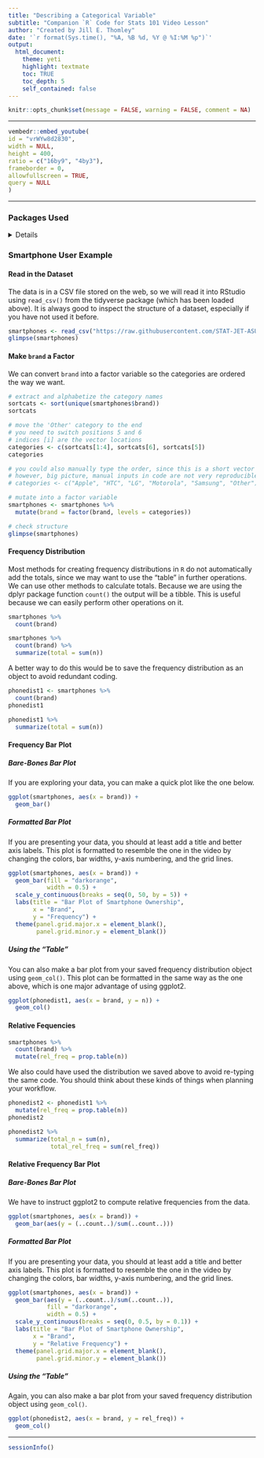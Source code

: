 ```yaml
---
title: "Describing a Categorical Variable"
subtitle: "Companion `R` Code for Stats 101 Video Lesson"
author: "Created by Jill E. Thomley"
date: '`r format(Sys.time(), "%A, %B %d, %Y @ %I:%M %p")`'
output: 
  html_document: 
    theme: yeti
    highlight: textmate
    toc: TRUE
    toc_depth: 5
    self_contained: false
---
```


```r
knitr::opts_chunk$set(message = FALSE, warning = FALSE, comment = NA)
```

***
```r
vembedr::embed_youtube(
id = "vrWYw8d2830",
width = NULL,
height = 400,
ratio = c("16by9", "4by3"),
frameborder = 0,
allowfullscreen = TRUE,
query = NULL
)
```
***

### **Packages Used**

<details>
```r
library(tidyverse)
```
</details>

### **Smartphone User Example**

#### Read in the Dataset 

The data is in a CSV file stored on the web, so we will read it into RStudio using `read_csv()` from the tidyverse package (which has been loaded above). It is always good to inspect the structure of a dataset, especially if you have not used it before.

```r
smartphones <- read_csv("https://raw.githubusercontent.com/STAT-JET-ASU/Datasets/master/Stats101/stats101smartphones.csv")
glimpse(smartphones)
```

#### Make `brand` a Factor

We can convert `brand` into a factor variable so the categories are ordered the way we want.

```r
# extract and alphabetize the category names
sortcats <- sort(unique(smartphones$brand))
sortcats

# move the 'Other' category to the end
# you need to switch positions 5 and 6
# indices [i] are the vector locations
categories <- c(sortcats[1:4], sortcats[6], sortcats[5])
categories

# you could also manually type the order, since this is a short vector
# however, big picture, manual inputs in code are not very reproducible
# categories <- c("Apple", "HTC", "LG", "Motorola", "Samsung", "Other")

# mutate into a factor variable
smartphones <- smartphones %>% 
  mutate(brand = factor(brand, levels = categories))

# check structure
glimpse(smartphones)
```

#### Frequency Distribution

Most methods for creating frequency distributions in `R` do not automatically add the totals, since we may want to use the "table" in further operations. We can use other methods to calculate totals. Because we are using the dplyr package function `count()` the output will be a tibble. This is useful because we can easily perform other operations on it.

```r
smartphones %>% 
  count(brand)

smartphones %>% 
  count(brand) %>% 
  summarize(total = sum(n))
```

A better way to do this would be to save the frequency distribution as an object to avoid redundant coding.

```r
phonedist1 <- smartphones %>% 
  count(brand)
phonedist1

phonedist1 %>% 
  summarize(total = sum(n))
```


#### Frequency Bar Plot

##### Bare-Bones Bar Plot

If you are exploring your data, you can make a quick plot like the one below.

```r
ggplot(smartphones, aes(x = brand)) +
  geom_bar()
```

##### Formatted Bar Plot

If you are presenting your data, you should at least add a title and better axis labels. This plot is formatted to resemble the one in the video by changing the colors, bar widths, y-axis numbering, and the grid lines.

```r
ggplot(smartphones, aes(x = brand)) +
  geom_bar(fill = "darkorange", 
           width = 0.5) +
  scale_y_continuous(breaks = seq(0, 50, by = 5)) +
  labs(title = "Bar Plot of Smartphone Ownership",
       x = "Brand",
       y = "Frequency") +
  theme(panel.grid.major.x = element_blank(),
        panel.grid.minor.y = element_blank())
```

##### Using the "Table"

You can also make a bar plot from your saved frequency distribution object using `geom_col()`. This plot can be formatted in the same way as the one above, which is one major advantage of using ggplot2.

```r
ggplot(phonedist1, aes(x = brand, y = n)) +
  geom_col()
```

#### Relative Fequencies

```r
smartphones %>% 
  count(brand) %>% 
  mutate(rel_freq = prop.table(n))
```

We also could have used the distribution we saved above to avoid re-typing the same code. You should think about these kinds of things when planning your workflow.

```r
phonedist2 <- phonedist1 %>% 
  mutate(rel_freq = prop.table(n))
phonedist2

phonedist2 %>% 
  summarize(total_n = sum(n),
            total_rel_freq = sum(rel_freq))
```

#### Relative Frequency Bar Plot

##### Bare-Bones Bar Plot

We have to instruct ggplot2 to compute relative frequencies from the data.

```r
ggplot(smartphones, aes(x = brand)) +
  geom_bar(aes(y = (..count..)/sum(..count..)))
```

##### Formatted Bar Plot

If you are presenting your data, you should at least add a title and better axis labels. This plot is formatted to resemble the one in the video by changing the colors, bar widths, y-axis numbering, and the grid lines.

```r
ggplot(smartphones, aes(x = brand)) +
  geom_bar(aes(y = (..count..)/sum(..count..)),
           fill = "darkorange", 
           width = 0.5) +
  scale_y_continuous(breaks = seq(0, 0.5, by = 0.1)) +
  labs(title = "Bar Plot of Smartphone Ownership",
       x = "Brand",
       y = "Relative Frequency") +
  theme(panel.grid.major.x = element_blank(),
        panel.grid.minor.y = element_blank())
```

##### Using the "Table"

Again, you can also make a bar plot from your saved frequency distribution object using `geom_col()`.

```r
ggplot(phonedist2, aes(x = brand, y = rel_freq)) +
  geom_col()
```

***
```r
sessionInfo()
```
